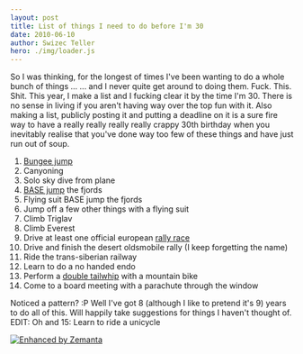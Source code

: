 ```yaml
---
layout: post
title: List of things I need to do before I'm 30
date: 2010-06-10
author: Swizec Teller
hero: ./img/loader.js
---
```


So I was thinking, for the longest of times I've been wanting to do a whole bunch of things ... ... and I never quite get around to doing them. Fuck. This. Shit. This year, I make a list and I fucking clear it by the time I'm 30. There is no sense in living if you aren't having way over the top fun with it. Also making a list, publicly posting it and putting a deadline on it is a sure fire way to have a really really really really crappy 30th birthday when you inevitably realise that you've done way too few of these things and have just run out of soup.

1.  [Bungee jump](http://en.wikipedia.org/wiki/Bungee_jumping "Bungee jumping")
2.  Canyoning
3.  Solo sky dive from plane
4.  [BASE jump](http://en.wikipedia.org/wiki/BASE_jumping "BASE jumping") the fjords
5.  Flying suit BASE jump the fjords
6.  Jump off a few other things with a flying suit
7.  Climb Triglav
8.  Climb Everest
9.  Drive at least one official european [rally race](http://en.wikipedia.org/wiki/Rallying "Rallying")
10. Drive and finish the desert oldsmobile rally (I keep forgetting the name)
11. Ride the trans-siberian railway
12. Learn to do a no handed endo
13. Perform a [double tailwhip](http://en.wikipedia.org/wiki/Tailwhip "Tailwhip") with a mountain bike
14. Come to a board meeting with a parachute through the window

Noticed a pattern? :P Well I've got 8 (although I like to pretend it's 9) years to do all of this. Will happily take suggestions for things I haven't thought of. EDIT: Oh and 15: Learn to ride a unicycle

[![Enhanced by Zemanta](http://img.zemanta.com/zemified_e.png?x-id=06bfcd19-405b-4160-9440-b74acc7d6fb9)](http://www.zemanta.com/ "Enhanced by Zemanta")
